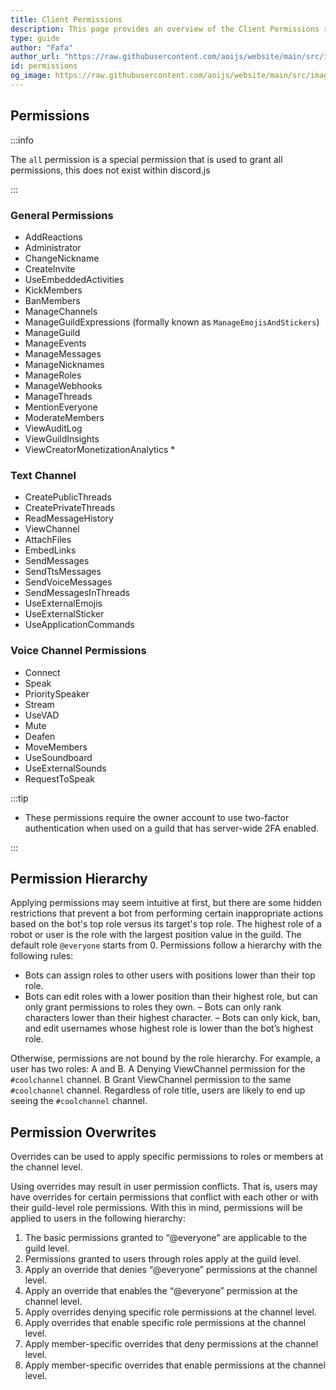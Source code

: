 ```yaml
---
title: Client Permissions
description: This page provides an overview of the Client Permissions required for various functions.
type: guide
author: "Fafa"
author_url: "https://raw.githubusercontent.com/aoijs/website/main/src/images/contributors/fafa.png"
id: permissions
og_image: https://raw.githubusercontent.com/aoijs/website/main/src/images/og/8.png
---
```


## Permissions

:::info

The `all` permission is a special permission that is used to grant all permissions, this does not exist within discord.js

:::

### General Permissions

-   AddReactions
-   Administrator
-   ChangeNickname
-   CreateInvite
-   UseEmbeddedActivities
-   KickMembers
-   BanMembers
-   ManageChannels
-   ManageGuildExpressions (formally known as `ManageEmojisAndStickers`)
-   ManageGuild
-   ManageEvents
-   ManageMessages
-   ManageNicknames
-   ManageRoles
-   ManageWebhooks
-   ManageThreads
-   MentionEveryone
-   ModerateMembers
-   ViewAuditLog
-   ViewGuildInsights
-   ViewCreatorMonetizationAnalytics \*

### Text Channel

-   CreatePublicThreads
-   CreatePrivateThreads
-   ReadMessageHistory
-   ViewChannel
-   AttachFiles
-   EmbedLinks
-   SendMessages
-   SendTtsMessages
-   SendVoiceMessages
-   SendMessagesInThreads
-   UseExternalEmojis
-   UseExternalSticker
-   UseApplicationCommands

### Voice Channel Permissions

-   Connect
-   Speak
-   PrioritySpeaker
-   Stream
-   UseVAD
-   Mute
-   Deafen
-   MoveMembers
-   UseSoundboard
-   UseExternalSounds
-   RequestToSpeak

:::tip

-   These permissions require the owner account to use two-factor authentication when used on a guild that has server-wide 2FA enabled.

:::

## Permission Hierarchy

Applying permissions may seem intuitive at first, but there are some hidden restrictions that prevent a bot from performing certain inappropriate actions based on the bot's top role versus its target's top role. The highest role of a robot or user is the role with the largest position value in the guild. The default role `@everyone` starts from 0. Permissions follow a hierarchy with the following rules:

-   Bots can assign roles to other users with positions lower than their top role.
-   Bots can edit roles with a lower position than their highest role, but can only grant permissions to roles they own.
    – Bots can only rank characters lower than their highest character.
    – Bots can only kick, ban, and edit usernames whose highest role is lower than the bot’s highest role.

Otherwise, permissions are not bound by the role hierarchy. For example, a user has two roles: A and B. A Denying ViewChannel permission for the `#coolchannel` channel. B Grant ViewChannel permission to the same `#coolchannel` channel. Regardless of role title, users are likely to end up seeing the `#coolchannel` channel.

## Permission Overwrites

Overrides can be used to apply specific permissions to roles or members at the channel level.

Using overrides may result in user permission conflicts. That is, users may have overrides for certain permissions that conflict with each other or with their guild-level role permissions. With this in mind, permissions will be applied to users in the following hierarchy:

1. The basic permissions granted to “@everyone” are applicable to the guild level.
2. Permissions granted to users through roles apply at the guild level.
3. Apply an override that denies “@everyone” permissions at the channel level.
4. Apply an override that enables the “@everyone” permission at the channel level.
5. Apply overrides denying specific role permissions at the channel level.
6. Apply overrides that enable specific role permissions at the channel level.
7. Apply member-specific overrides that deny permissions at the channel level.
8. Apply member-specific overrides that enable permissions at the channel level.
